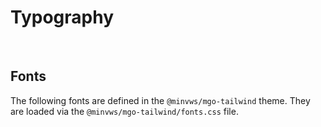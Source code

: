 
<Meta title="Typography" />

# Typography

<br />

## Fonts

The following fonts are defined in the `@minvws/mgo-tailwind` theme. They are loaded via the `@minvws/mgo-tailwind/fonts.css` file.

<Canvas of={Typography} />
